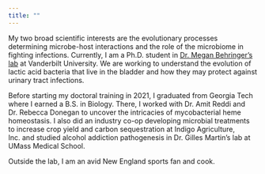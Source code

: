 ```yaml
---
title: ""
---
```


My two broad scientific interests are the evolutionary processes determining microbe-host interactions and the role of the microbiome in fighting infections. Currently, I am a Ph.D. student in [Dr. Megan Behringer's lab](https://behringerlab.wixsite.com/index) at Vanderbilt University. We are working to understand the evolution of lactic acid bacteria that live in the bladder and how they may protect against urinary tract infections.

Before starting my doctoral training in 2021, I graduated from Georgia Tech where I earned a B.S. in Biology. There, I worked with Dr. Amit Reddi and Dr. Rebecca Donegan to uncover the intricacies of mycobacterial heme homeostasis. I also did an industry co-op developing microbial treatments to increase crop yield and carbon sequestration at Indigo Agriculture, Inc. and studied alcohol addiction pathogenesis in Dr. Gilles Martin's lab at UMass Medical School.

Outside the lab, I am an avid New England sports fan and cook.
